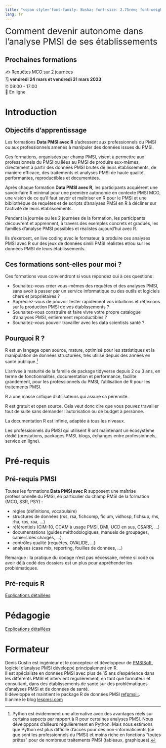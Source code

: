 ```yaml
---
title: "<span style='font-family: Boska; font-size: 2.75rem; font-weight: 800;'>Formations Data PMSI avec R</span>"
lang: fr
---
```


<span style='font-size: 1.75rem; font-weight: 400;'>Comment devenir autonome dans l'analyse PMSI de ses établissements</span>

::: {.callout-note}
## Prochaines formations  
✍️ [Requêtes MCO sur 2 journées](formations/pmsi_mco_requete.qmd)\
🗓️ **vendredi 24 mars et vendredi 31 mars 2023**\
⏰ 09:00 - 17:00\
🏨 En ligne  
:::


# Introduction  

## Objectifs d'apprentissage  

Les formations **Data PMSI avec R** s'adressent aux professionnels du PMSI ou aux professionnels amenés à manipuler des données issues du PMSI.  

Ces formations, organisées par champ PMSI, visent à permettre aux professionnels du PMSI ou liées au PMSI de produire eux-mêmes, directement à partir des données PMSI brutes de leurs établissements, de manière efficace, des traitements et analyses PMSI de haute qualité, performantes, reproductibles et documentées.  

Après chaque formation **Data PMSI avec R**, les participants acquièrent une savoir-faire R minimal pour une première autonomie en contexte PMSI MCO, une vision de ce qu'il faut savoir et maîtriser en R pour le PMSI et une bibliothèque de requêtes et de scripts d'analyses PMSI en R à décliner sur l'activité de leurs établissements.  

Pendant la journée ou les 2 journées de la formation, les participants découvrent et apprennent, à travers des exemples concrets et gradués, les familles d'analyse PMSI possibles et réalistes aujourd'hui avec R.  

Ils s'exercent, en live coding avec le formateur, à produire ces analyses PMSI avec R sur des jeux de données simili PMSI réalistes et/ou sur les données PMSI de leurs établissements. 

## Ces formations sont-elles pour moi ?

Ces formations vous conviendront si vous répondez oui à ces questions :  

- Souhaitez-vous créer vous-mêmes des requêtes et des analyses PMSI, sans avoir à passer par un service informatique ou des outils et logiciels chers et propriétaires ?
- Appréciez-vous de pouvoir tester rapidement vos intuitions et réflexions sur la production PMSI de vos établissements ?
- Souhaitez-vous construire et faire vivre votre propre catalogue d'analyses PMSI, entièrement reproductibles ?
- Souhaitez-vous pouvoir travailler avec les data scientists santé ?

## Pourquoi R ?

R est un langage open source, mature, optimisé pour les statistiques et la manipulation de données structurées, très utilisé depuis des années en santé publique.[^1]  

L'arrivée à maturité de la famille de package tidyverse depuis 2 ou 3 ans, en terme de fonctionnalités, documentation et performance, facilite grandement, pour les professionnels du PMSI, l'utilisation de R pour les traitements PMSI.  

R a une masse critique d'utilisateurs qui assure sa pérennité.  

R est gratuit et open source. Cela veut donc dire que vous pouvez travailler tout de suite sans demander l'autorisation ou de budget à personne.  

La documentation R est infinie, adaptée à tous les niveaux.  

Les professionnels du PMSI qui utilisent R ont maintenant un écosystème dédié (prestations, packages PMSI, blogs, échanges entre professionnels, service en ligne).  

# Pré-requis  

## Pré-requis PMSI  

Toutes les formations **Data PMSI avec R** supposent une maîtrise professionnelle du PMSI, en particulier du champ PMSI de la formation (MCO, SSR, PSY) :  

- règles (définitions, vocabulaire)
- structures de données (rss, rsa, fichcomp, ficium, vidhosp, fichsup, rhs, rha, rps, raa, ...)
- référentiels (CIM-10, CCAM à usage PMSI, DMI, UCD en sus, CSARR, ...)
- documentations (guides méthodologiques, manuels de groupages, cahiers des charges, ...)
- contrôles qualité (requêtes, OVALIDE, ...)
- analyses (case mix, reporting, fouilles de données, ...)

Remarque : la pratique du codage n'est pas nécessaire, même si codé ou avoir déjà codé des dossiers est un plus pour appréhender les problématiques.  

## Pré-requis R  
 
[Explications détaillées](base_R.qmd)

# Pédagogie  

[Explications détaillées](pedagogie.qmd)

# Formateur  

Denis Gustin est ingénieur et le concepteur et développeur de [PMSISoft](https://www.pmsisoft.com){target="_blank"}, logiciel d'analyse PMSI développé principalement en R.  
Il est spécialiste en données PMSI avec plus de 15 ans d'expérience dans les différents PMSI et intervient régulièrement, en tant que formateur et consultant, dans des établissements de santé sur des problématiques d'analyses PMSI et de données de santé.  
Il développe et maintient le package R de données PMSI [refpmsi::](https://denisgustin.github.io/refpmsi/index.html){target="_blank"}.  
Il anime le blog [lespmsi.com](https://www.lespmsi.com){target="_blank"}

[^1]: Python est évidemment une alternative avec des avantages réels sur certains aspects par rapport à R pour certaines analyses PMSI. Nous développons d'ailleurs régulièrement en Python. Mais nous estimons que Python est plus difficile d'accès pour des non-informaticients (ce que sont les professionnels du PMSI) et moins riche en fonctions "toutes prêtes" pour de nombreux traitements PMSI (tableaux, graphiques). 

